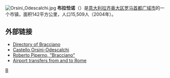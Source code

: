 [[File:Orsini_Odescalchi.jpg|thumb]]
'''布拉恰诺'''（{{lang-it|Bracciano}}）是[[意大利|意大利]][[拉齐奥大区|拉齐奥大区]][[罗马首都广域市|罗马首都广域市]]的一个市镇，面积142平方公里，人口15,509人（2004年）。

==外部链接==
* [https://web.archive.org/web/20071013134813/http://www.braccianoonline.com/ Directory of Bracciano]
* [http://www.odescalchi.it/ Castello Orsini-Odescalchi] {{Wayback|url=http://www.odescalchi.it/ |date=20180119110930 }}
* [http://www.romeartlover.it/Bracciano.html Roberto Piperno, "Bracciano"] {{Wayback|url=http://www.romeartlover.it/Bracciano.html |date=20150517035635 }} 
* [http://www.zelitlimousine.com/  Airport transfers from and to Rome] {{Wayback|url=http://www.zelitlimousine.com/ |date=20080408043728 }}

{{羅馬首都廣域市市鎮}}
{{Authority control}}
{{Italy-geo-stub}}

[[Category:罗马首都广域市市镇|B]]